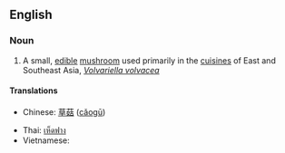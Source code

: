 ==English==
{{wikipedia|Volvariella volvacea}}

===Noun===
{{en-noun|sg=[[straw]] [[mushroom]]}}

# A small, [[edible]] [[mushroom]] used primarily in the [[cuisine]]s of East and Southeast Asia, ''[[Volvariella volvacea]]''

====Translations====
{{trans-top|small edible mushroom, ''Volvariella volvacea''}}
* Chinese: [[草菇]] ([[cǎogū]])
{{trans-mid}}
* Thai: [[เห็ดฟาง]]
* Vietnamese: {{t+|vi|nấm rơm|xs=Vietnamese}}
{{trans-bottom}}

{{vi-attention}}